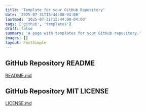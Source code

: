 ```yaml
---
title: 'Template for your GitHub Repository'
date: '2025-07-31T15:44:00-04:00'
lastmod: '2025-07-31T15:44:00-04:00'
tags: ['github', 'templates']
draft: false
summary: 'A page with templates for your GitHub repository.'
images: []
layout: PostSimple
---
```



## GitHub Repository README
[README.md](/templates/template-github-repo-readme.md)

## GitHub Repository MIT LICENSE
[LICENSE.md](/templates/template-license-mit.md)